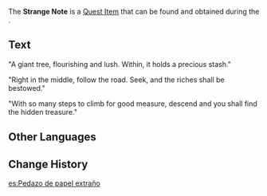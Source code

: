 {{Item Infobox
|id           = 100712
|type         = Quest Items
|image        = Item Notice Paper.png
|description  = A strange note that seems to contain some sort of message...
|source1      = Obtained during [[Tianqiu Treasure Trail]]
}}
The '''Strange Note''' is a [[Quest Item]] that can be found and obtained during the {{Quest|Tianqiu Treasure Trail}}.

==Text==
"A giant tree, flourishing and lush. Within, it holds a precious stash."

"Right in the middle, follow the road. Seek, and the riches shall be bestowed."

"With so many steps to climb for good measure, descend and you shall find the hidden treasure."

==Other Languages==
{{Other Languages
|default_hidden = 1
|en      = Strange Note
|zhs     = 奇怪的纸条
|zhs_rm  = Qíguài de Zhǐtiáo
|zht     = 奇怪的紙條
|zht_rm  = Qíguài de Zhǐtiáo
|ja      = 変なメモ
|ja_rm   = Hen na Memo
|ko      = 이상한 쪽지
|es      = Pedazo de papel extraño
|fr      = Note étrange
|ru      = Странная записка
|th      = Strange Note
|vi      = Mảnh giấy kỳ lạ
|de      = Seltsame Notiz
|id      = Catatan Aneh
|pt      = Pedaço de Papel Estranho
|tr      = Tuhaf Not
|it      = Biglietto insolito
}}

==Change History==
{{Change History|1.0}}

[[es:Pedazo de papel extraño]]